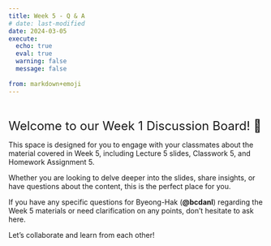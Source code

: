 ```yaml
---
title: Week 5 - Q & A
# date: last-modified
date: 2024-03-05
execute: 
  echo: true
  eval: true
  warning: false
  message: false
  
from: markdown+emoji
---
```


<br>


<font size = "5">Welcome to our Week 1 Discussion Board! 👋 </font>


This space is designed for you to engage with your classmates about the material covered in Week 5, including Lecture 5 slides, Classwork 5, and Homework Assignment 5. 

Whether you are looking to delve deeper into the slides, share insights, or have questions about the content, this is the perfect place for you.

If you have any specific questions for Byeong-Hak (**@bcdanl**) regarding the Week 5 materials or need clarification on any points, don't hesitate to ask here. 

Let's collaborate and learn from each other!



